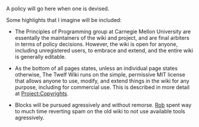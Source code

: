 A policy will go here when one is devised.

Some highlights that I imagine will be included:

* The Principles of Programming group at Carnegie Mellon University are essentally the maintainers of the wiki and project, and are final arbiters in terms of policy decisions. However, the wiki is open for anyone, including unregistered users, to embrace and extend, and the entire wiki is generally editable.

* As the bottom of all pages states, unless an individual page states otherwise, The Twelf Wiki runs on the simple, permissive MIT license that allows anyone to use, modify, and extend things in the wiki for any purpose, including for commercial use. This is described in more detail at [[Project:Copyrights]].

* Blocks will be pursued agressively and without remorse. [[User:rsimmons|Rob]] spent way to much time reverting spam on the old wiki to not use available tools agressively.